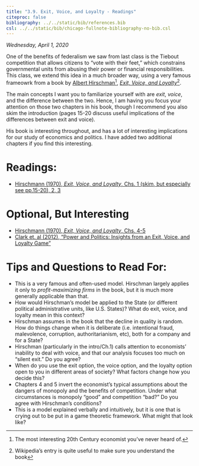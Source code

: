 ```yaml
---
title: "3.9. Exit, Voice, and Loyalty - Readings"
citeproc: false
bibliography: ../../static/bib/references.bib
csl: ../../static/bib/chicago-fullnote-bibliography-no-bib.csl
---
```


*Wednesday, April 1, 2020*

One of the benefits of federalism we saw from last class is the Tiebout competition that allows citizens to "vote with their feet," which constrains governmental units from abusing their power or financial responsibilities. This class, we extend this idea in a much broader way, using a very famous frameowrk from a book by [Albert Hirschman](https://en.wikipedia.org/wiki/Albert_O._Hirschman)^[The most interesting 20th Century economist you've never heard of.], [*Exit, Voice, and Loyalty*](https://en.wikipedia.org/wiki/Exit,_Voice,_and_Loyalty)^[Wikipedia's entry is quite useful to make sure you understand the book].

The main concepts I want you to familiarize yourself with are *exit*, *voice*, and the difference between the two. Hence, I am having you focus your attention on those two chapters in his book, though I recommend you also skim the introduction (pages 15-20 discuss useful implications of the differences between exit and voice). 

His book is interesting throughout, and has a lot of interesting implications for our study of economics and politics. I have added two additional chapters if you find this interesting. 


# Readings:

- [<i class="fas fas fa-book"></i> Hirschmann (1970), *Exit, Voice, and Loyalty*, Chs. 1 (skim, but especially see pp.15-20), 2, 3](/readings/Hirschman-1970-Chs1-3.pdf)

# Optional, But Interesting

- [<i class="fas fas fa-book"></i> Hirschmann (1970), *Exit, Voice, and Loyalty*, Chs. 4-5](/readings/Hirschman-1970-Chs4-5.pdf)
- [<i class="fas fa-file-pdf"></i> Clark et. al (2012), "Power and Politics: Insights from an Exit, Voice, and Loyalty Game"](/readings/Clark-Golder-Golder.pdf)


# Tips and Questions to Read For:

- This is a very famous and often-used model. Hirschman largely applies it only to *profit-maximizing firms* in the book, but it is much more generally applicable than that.
- How would Hirschman's model be applied to the State (or different political administrative units, like U.S. States)? What do exit, voice, and loyalty mean in this context?
- Hirschman assumes in the book that the decline in quality is random. How do things change when it is deliberate (i.e. intentional fraud, malevolence, corruption, authoritarianism, etc), both for a company and for a State?
- Hirschman (particularly in the intro/Ch.1) calls attention to economists' inability to deal with voice, and that our analysis focuses too much on "silent exit." Do you agree?
- When do you use the exit option, the voice option, and the loyalty option open to you in different areas of society? What factors change how you decide this?
- Chapters 4 and 5 invert the economist's typical assumptions about the dangers of monopoly and the benefits of competition. Under what circumstances is monopoly "good" and competition "bad?" Do you agree with Hirschman's conditions?
- This is a model explained verbally and intuitively, but it is one that is crying out to be put in a game theoretic framework. What might that look like? 
